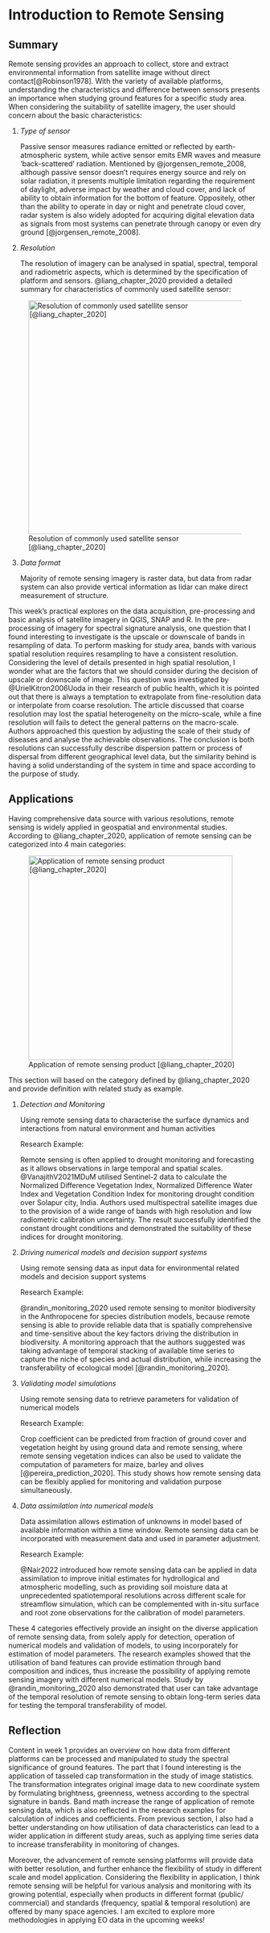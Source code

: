 # Introduction to Remote Sensing

## Summary

Remote sensing provides an approach to collect, store and extract environmental information from satellite image without direct contact[@Robinson1978]. With the variety of available platforms, understanding the characteristics and difference between sensors presents an importance when studying ground features for a specific study area. When considering the suitability of satellite imagery, the user should concern about the basic characteristics:

1.  *Type of sensor*

    Passive sensor measures radiance emitted or reflected by earth-atmospheric system, while active sensor emits EMR waves and measure 'back-scattered' radiation. Mentioned by @jorgensen_remote_2008, although passive sensor doesn't requires energy source and rely on solar radiation, it presents multiple limitation regarding the requirement of daylight, adverse impact by weather and cloud cover, and lack of ability to obtain information for the bottom of feature. Oppositely, other than the ability to operate in day or night and penetrate cloud cover, radar system is also widely adopted for acquiring digital elevation data as signals from most systems can penetrate through canopy or even dry ground [@jorgensen_remote_2008].

2.  *Resolution*

    The resolution of imagery can be analysed in spatial, spectral, temporal and radiometric aspects, which is determined by the specification of platform and sensors. @liang_chapter_2020 provided a detailed summary for characteristics of commonly used satellite sensor:

![Resolution of commonly used satellite sensor [@liang_chapter_2020]](img/Capture.JPG){fig-align="center" width="464"}

3.  *Data format*

    Majority of remote sensing imagery is raster data, but data from radar system can also provide vertical information as lidar can make direct measurement of structure.

This week's practical explores on the data acquisition, pre-processing and basic analysis of satellite imagery in QGIS, SNAP and R. In the pre-processing of imagery for spectral signature analysis, one question that I found interesting to investigate is the upscale or downscale of bands in resampling of data. To perform masking for study area, bands with various spatial resolution requires resampling to have a consistent resolution. Considering the level of details presented in high spatial resolution, I wonder what are the factors that we should consider during the decision of upscale or downscale of image. This question was investigated by @UrielKitron2006Uoda in their research of public health, which it is pointed out that there is always a temptation to extrapolate from fine-resolution data or interpolate from coarse resolution. The article discussed that coarse resolution may lost the spatial heterogeneity on the micro-scale, while a fine resolution will fails to detect the general patterns on the macro-scale. Authors approached this question by adjusting the scale of their study of diseases and analyse the achievable observations. The conclusion is both resolutions can successfully describe dispersion pattern or process of dispersal from different geographical level data, but the similarity behind is having a solid understanding of the system in time and space according to the purpose of study.

## Applications

Having comprehensive data source with various resolutions, remote sensing is widely applied in geospatial and environmental studies. According to @liang_chapter_2020, application of remote sensing can be categorized into 4 main categories:

![Application of remote sensing product [@liang_chapter_2020]](img/Capture_1.JPG){fig-align="center" width="406"}

This section will based on the category defined by @liang_chapter_2020 and provide definition with related study as example.

1.  *Detection and Monitoring*

    Using remote sensing data to characterise the surface dynamics and interactions from natural environment and human activities

    Research Example:

    Remote sensing is often applied to drought monitoring and forecasting as it allows observations in large temporal and spatial scales. @VanajithV2021MDuM utilised Sentinel-2 data to calculate the Normalized Difference Vegetation Index, Normalized Difference Water Index and Vegetation Condition Index for monitoring drought condition over Solapur city, India. Authors used multispectral satellite images due to the provision of a wide range of bands with high resolution and low radiometric calibration uncertainty. The result successfully identified the constant drought conditions and demonstrated the suitability of these indices for drought monitoring.

2.  *Driving numerical models and decision support systems*

    Using remote sensing data as input data for environmental related models and decision support systems

    Research Example:

    @randin_monitoring_2020 used remote sensing to monitor biodiversity in the Anthropocene for species distribution models, because remote sensing is able to provide reliable data that is spatially comprehensive and time-sensitive about the key factors driving the distribution in biodiversity. A monitoring approach that the authors suggested was taking advantage of temporal stacking of available time series to capture the niche of species and actual distribution, while increasing the transferability of ecological model [@randin_monitoring_2020].

3.  *Validating model simulations*

    Using remote sensing data to retrieve parameters for validation of numerical models

    Research Example:

    Crop coefficient can be predicted from fraction of ground cover and vegetation height by using ground data and remote sensing, where remote sensing vegetation indices can also be used to validate the computation of parameters for maize, barley and olives [@pereira_prediction_2020]. This study shows how remote sensing data can be flexibly applied for monitoring and validation purpose simultaneously.

4.  *Data assimilation into numerical models*

    Data assimilation allows estimation of unknowns in model based of available information within a time window. Remote sensing data can be incorporated with measurement data and used in parameter adjustment.

    Research Example:

    @Nair2022 introduced how remote sensing data can be applied in data assimilation to improve initial estimates for hydrollogical and atmospheric modelling, such as providing soil moisture data at unprecedented spatiotemporal resolutions across different scale for streamflow simulation, which can be complemented with in-situ surface and root zone observations for the calibration of model parameters.

These 4 categories effectively provide an insight on the diverse application of remote sensing data, from solely apply for detection, operation of numerical models and validation of models, to using incorporately for estimation of model parameters. The research examples showed that the utilisation of band features can provide estimation through band composition and indices, thus increase the possibility of applying remote sensing imagery with different numerical models. Study by @randin_monitoring_2020 also demonstrated that user can take advantage of the temporal resolution of remote sensing to obtain long-term series data for testing the temporal transferability of model.

## Reflection

Content in week 1 provides an overview on how data from different platforms can be processed and manipulated to study the spectral significance of ground features. The part that I found interesting is the application of tasseled cap transformation in the study of image statistics. The transformation integrates original image data to new coordinate system by formulating brightness, greenness, wetness according to the spectral signature in bands. Band math increase the range of application of remote sensing data, which is also reflected in the research examples for calculation of indices and coefficients. From previous section, I also had a better understanding on how utilisation of data characteristics can lead to a wider application in different study areas, such as applying time series data to increase transferability in monitoring of changes.

Moreover, the advancement of remote sensing platforms will provide data with better resolution, and further enhance the flexibility of study in different scale and model application. Considering the flexibility in application, I think remote sensing will be helpful for various analysis and monitoring with its growing potential, especially when products in different format (public/ commercial) and standards (frequency, spatial & temporal resolution) are offered by many space agencies. I am excited to explore more methodologies in applying EO data in the upcoming weeks!
